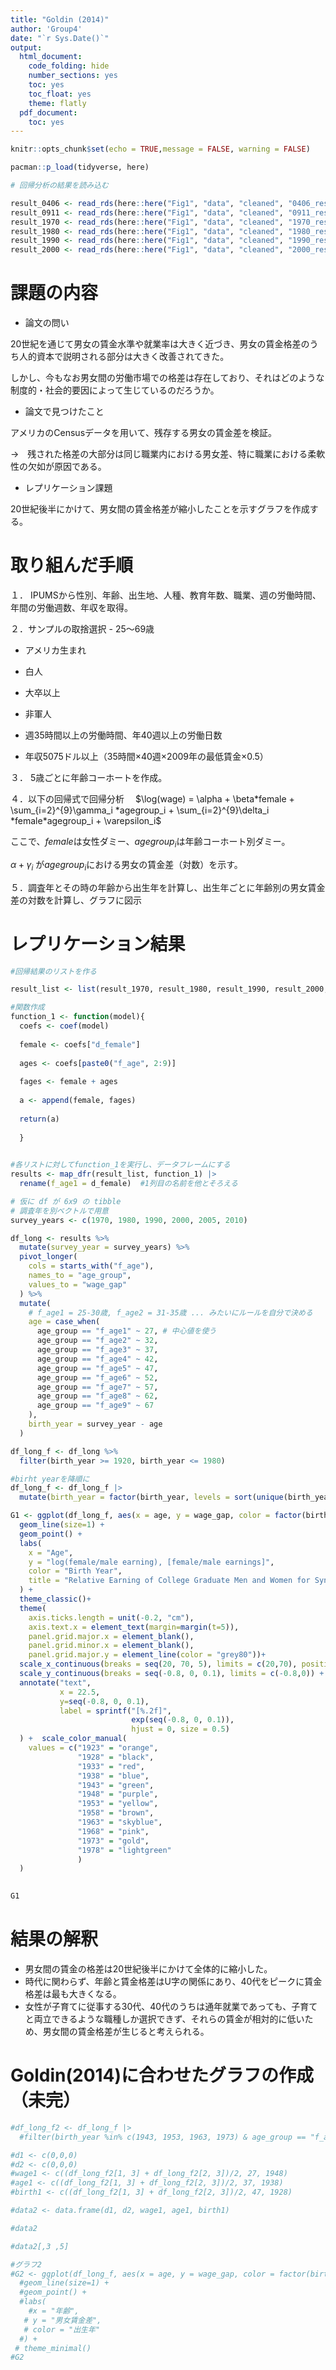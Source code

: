 ```yaml
---
title: "Goldin (2014)"
author: 'Group4'
date: "`r Sys.Date()`"
output:
  html_document:
    code_folding: hide
    number_sections: yes
    toc: yes
    toc_float: yes
    theme: flatly
  pdf_document:
    toc: yes
---
```


```r

knitr::opts_chunk$set(echo = TRUE,message = FALSE, warning = FALSE)

pacman::p_load(tidyverse, here)

```

```r
# 回帰分析の結果を読み込む

result_0406 <- read_rds(here::here("Fig1", "data", "cleaned", "0406_result.rds"))
result_0911 <- read_rds(here::here("Fig1", "data", "cleaned", "0911_result.rds"))
result_1970 <- read_rds(here::here("Fig1", "data", "cleaned", "1970_result.rds"))
result_1980 <- read_rds(here::here("Fig1", "data", "cleaned", "1980_result.rds"))
result_1990 <- read_rds(here::here("Fig1", "data", "cleaned", "1990_result.rds"))
result_2000 <- read_rds(here::here("Fig1", "data", "cleaned", "2000_result.rds"))
```



# 課題の内容
- 論文の問い

20世紀を通じて男女の賃金水準や就業率は大きく近づき、男女の賃金格差のうち人的資本で説明される部分は大きく改善されてきた。

しかし、今もなお男女間の労働市場での格差は存在しており、それはどのような制度的・社会的要因によって生じているのだろうか。

- 論文で見つけたこと

アメリカのCensusデータを用いて、残存する男女の賃金差を検証。

→　残された格差の大部分は同じ職業内における男女差、特に職業における柔軟性の欠如が原因である。

- レプリケーション課題

20世紀後半にかけて、男女間の賃金格差が縮小したことを示すグラフを作成する。




# 取り組んだ手順

１． IPUMSから性別、年齢、出生地、人種、教育年数、職業、週の労働時間、年間の労働週数、年収を取得。

２．サンプルの取捨選択
- 25～69歳

- アメリカ生まれ

- 白人

- 大卒以上

- 非軍人

- 週35時間以上の労働時間、年40週以上の労働日数

- 年収5075ドル以上（35時間×40週×2009年の最低賃金×0.5）

３． 5歳ごとに年齢コーホートを作成。

４．以下の回帰式で回帰分析
　$\log(wage) = \alpha + \beta*female + \sum_{i=2}^{9}\gamma_i *agegroup_i +  \sum_{i=2}^{9}\delta_i *female*agegroup_i + \varepsilon_i$  

ここで、$female$は女性ダミー、$agegroup_i$は年齢コーホート別ダミー。

$\alpha + \gamma_i$ が$agegroup_i$における男女の賃金差（対数）を示す。

５．調査年とその時の年齢から出生年を計算し、出生年ごとに年齢別の男女賃金差の対数を計算し、グラフに図示


# レプリケーション結果

```r
#回帰結果のリストを作る

result_list <- list(result_1970, result_1980, result_1990, result_2000, result_0406,  result_0911)
```

```r
#関数作成
function_1 <- function(model){
  coefs <- coef(model)
  
  female <- coefs["d_female"]
  
  ages <- coefs[paste0("f_age", 2:9)]
  
  fages <- female + ages
  
  a <- append(female, fages)
  
  return(a)
  
  }
  
```

```r
#各リストに対してfunction_1を実行し、データフレームにする
results <- map_dfr(result_list, function_1) |>
  rename(f_age1 = d_female)  #1列目の名前を他とそろえる
```


```r

# 仮に df が 6x9 の tibble
# 調査年を別ベクトルで用意
survey_years <- c(1970, 1980, 1990, 2000, 2005, 2010)

df_long <- results %>%
  mutate(survey_year = survey_years) %>%
  pivot_longer(
    cols = starts_with("f_age"),
    names_to = "age_group",
    values_to = "wage_gap"
  ) %>%
  mutate(
    # f_age1 = 25-30歳, f_age2 = 31-35歳 ... みたいにルールを自分で決める
    age = case_when(
      age_group == "f_age1" ~ 27, # 中心値を使う
      age_group == "f_age2" ~ 32,
      age_group == "f_age3" ~ 37,
      age_group == "f_age4" ~ 42,
      age_group == "f_age5" ~ 47,
      age_group == "f_age6" ~ 52,
      age_group == "f_age7" ~ 57,
      age_group == "f_age8" ~ 62,
      age_group == "f_age9" ~ 67
    ),
    birth_year = survey_year - age
  )
```
```r
df_long_f <- df_long %>%
  filter(birth_year >= 1920, birth_year <= 1980)

```

```r
#birht yearを降順に
df_long_f <- df_long_f |>
  mutate(birth_year = factor(birth_year, levels = sort(unique(birth_year), decreasing = TRUE)))

```


```r


G1 <- ggplot(df_long_f, aes(x = age, y = wage_gap, color = factor(birth_year), group = birth_year)) +
  geom_line(size=1) +
  geom_point() +
  labs(
    x = "Age",
    y = "log(female/male earning), [female/male earnings]",
    color = "Birth Year",
    title = "Relative Earning of College Graduate Men and Women for Synthetic Cohorts"
  ) +
  theme_classic()+
  theme(
    axis.ticks.length = unit(-0.2, "cm"),
    axis.text.x = element_text(margin=margin(t=5)),
    panel.grid.major.x = element_blank(),
    panel.grid.minor.x = element_blank(),
    panel.grid.major.y = element_line(color = "grey80"))+
  scale_x_continuous(breaks = seq(20, 70, 5), limits = c(20,70), position = "top") +
  scale_y_continuous(breaks = seq(-0.8, 0, 0.1), limits = c(-0.8,0)) +
  annotate("text",
           x = 22.5,
           y=seq(-0.8, 0, 0.1),
           label = sprintf("[%.2f]",
                           exp(seq(-0.8, 0, 0.1)),
                           hjust = 0, size = 0.5)
  ) +  scale_color_manual(
    values = c("1923" = "orange",
               "1928" = "black",
               "1933" = "red",
               "1938" = "blue",
               "1943" = "green",
               "1948" = "purple",
               "1953" = "yellow",
               "1958" = "brown",
               "1963" = "skyblue",
               "1968" = "pink",
               "1973" = "gold",
               "1978" = "lightgreen"
               )
  )

  
G1

```



# 結果の解釈

- 男女間の賃金の格差は20世紀後半にかけて全体的に縮小した。
- 時代に関わらず、年齢と賃金格差はU字の関係にあり、40代をピークに賃金格差は最も大きくなる。
- 女性が子育てに従事する30代、40代のうちは通年就業であっても、子育てと両立できるような職種しか選択できず、それらの賃金が相対的に低いため、男女間の賃金格差が生じると考えられる。


# Goldin(2014)に合わせたグラフの作成（未完）

```r
#df_long_f2 <- df_long_f |>
  #filter(birth_year %in% c(1943, 1953, 1963, 1973) & age_group == "f_age1")
```

```r
#d1 <- c(0,0,0)
#d2 <- c(0,0,0)
#wage1 <- c((df_long_f2[1, 3] + df_long_f2[2, 3])/2, 27, 1948)
#age1 <- c((df_long_f2[1, 3] + df_long_f2[2, 3])/2, 37, 1938)
#birth1 <- c((df_long_f2[1, 3] + df_long_f2[2, 3])/2, 47, 1928)

#data2 <- data.frame(d1, d2, wage1, age1, birth1)

```
```r
#data2
```
```r
#data2[,3 ,5]
```




```r

#グラフ2
#G2 <- ggplot(df_long_f, aes(x = age, y = wage_gap, color = factor(birth_year), group = birth_year)) +
  #geom_line(size=1) +
  #geom_point() +
  #labs(
    #x = "年齢",
   # y = "男女賃金差",
   # color = "出生年"
  #) +
 # theme_minimal()
#G2
```



































